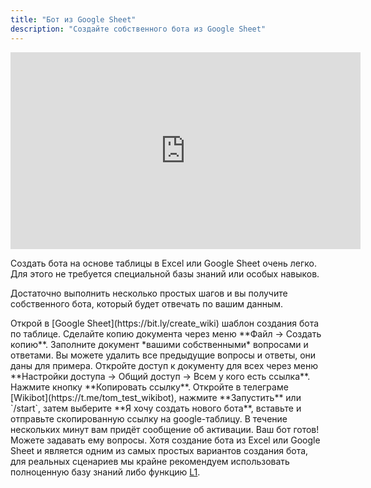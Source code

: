 ```yaml
---
title: "Бот из Google Sheet"
description: "Создайте собственного бота из Google Sheet"
---
```


<iframe width="560" height="315" src="https://www.youtube.com/embed/08UIVrTSQY0?si=ntsKId8JlcaHJBsp" title="YouTube video player" frameborder="0" allow="accelerometer; autoplay; clipboard-write; encrypted-media; gyroscope; picture-in-picture; web-share" allowfullscreen></iframe>

Создать бота на основе таблицы в Excel или Google Sheet очень легко. Для этого не требуется специальной базы знаний или особых навыков.

Достаточно выполнить несколько простых шагов и вы получите собственного бота, который будет отвечать по вашим данным.

<Steps>
  <Step title="Откройте шаблон">
    Открой в [Google Sheet](https://bit.ly/create_wiki) шаблон создания бота по таблице.
  </Step>
  <Step title="Сделайте копию">
    Сделайте копию документа через меню **Файл -> Создать копию**.
  </Step>
  <Step title="Составьте вопросы и ответы">
    Заполните документ *вашими собственными* вопросами и ответами. Вы можете удалить все предыдущие вопросы и ответы, они даны для примера.
  </Step>
  <Step title="Дайте доступ по ссылке">
    Откройте доступ к документу для всех через меню **Настройки доступа -> Общий доступ -> Всем у кого есть ссылка**. Нажмите кнопку **Копировать ссылку**.
  </Step>
  <Step title="Создайте бота в Wikibot">
  Откройте в телеграме [Wikibot](https://t.me/tom_test_wikibot), нажмите **Запустить** или `/start`, затем выберите **Я хочу создать нового бота**, вставьте и отправьте скопированную ссылку на google-таблицу.
  </Step>
  <Step title="Дождитесь активации">
  В течение нескольких минут вам придёт сообщение об активации. Ваш бот готов! Можете задавать ему вопросы.
  </Step>
</Steps>

<Note>
Хотя создание бота из Excel или Google Sheet и является одним из самых простых вариантов создания бота, для реальных сценариев мы крайне рекомендуем использовать полноценную базу знаний либо функцию <a href="/lk/learn#vopros-otvet">L1</a>.
</Note>
